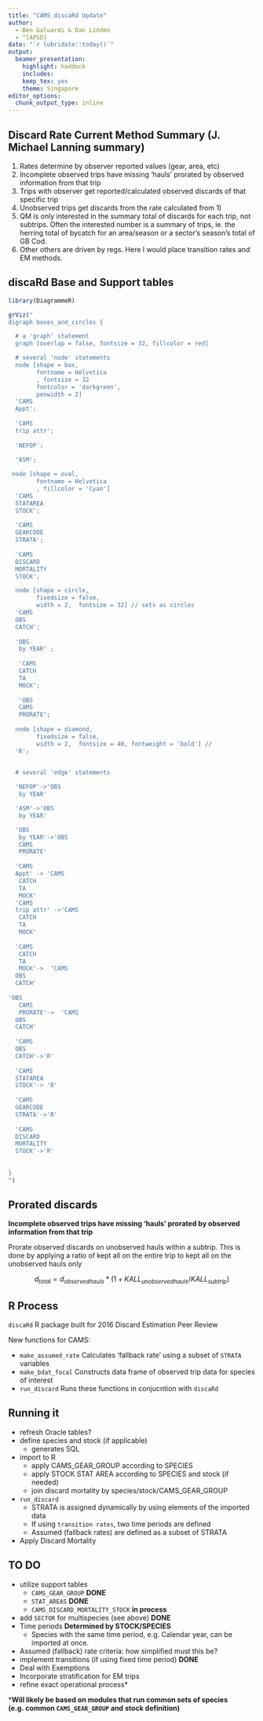 ```yaml
---
title: "CAMS discaRd Update"
author: 
  - Ben Galuardi & Dan Linden
  - ^[APSD]
date: "`r lubridate::today()`"  
output:
  beamer_presentation:
    highlight: haddock
    includes:
    keep_tex: yes
    theme: Singapore
editor_options:
  chunk_output_type: inline
---
```



## Discard Rate Current Method Summary (J. Michael Lanning summary)

1. Rates determine by observer reported values (gear, area, etc)
2. Incomplete observed trips have missing 'hauls' prorated by observed information from that trip
3. Trips with observer get reported/calculated observed discards   of that specific trip
4. Unobserved trips get discards from the rate calculated from 1)
5. QM is only interested in the summary total of discards for each trip, not subtrips. Often the interested number is a summary of trips, ie. the herring total of bycatch for an area/season or a sector's season's total of GB Cod.
6. Other others are driven by regs. Here I would place transition rates and EM methods.

<!-- I recommend separating out issues such as mismatching gear and area for the future QA data system.  -->

<!-- And of course, any change management must be worked through proper and transparent interaction with all end users and clients including council and  SFD. -->

## discaRd Base and Support tables

```r
library(DiagrammeR)

grViz("
digraph boxes_and_circles {

  # a 'graph' statement
  graph [overlap = false, fontsize = 32, fillcolor = red]

  # several 'node' statements
  node [shape = box,
        fontname = Helvetica
        , fontsize = 32
        fontcolor = 'darkgreen', 
        penwidth = 2]
  'CAMS 
  Appt'; 
  
  'CAMS 
  trip attr';
  
  'NEFOP';
  
  'ASM';

 node [shape = oval,
        fontname = Helvetica
        , fillcolor = 'Cyan']
  'CAMS
  STATAREA
  STOCK'; 
  
  'CAMS
  GEARCODE
  STRATA'; 
  
  'CAMS
  DISCARD
  MORTALITY
  STOCK';

  node [shape = circle,
        fixedsize = false,
        width = 2,  fontsize = 32] // sets as circles
  'CAMS
  OBS
  CATCH'; 
  
  'OBS 
   by YEAR' ; 
   
   'CAMS
   CATCH
   TA
   MOCK'; 
   
   'OBS
   CAMS
   PRORATE';
  
  node [shape = diamond,
        fixedsize = false,
        width = 2,  fontsize = 40, fontweight = 'bold'] // 
  'R';
  

  # several 'edge' statements

  'NEFOP'->'OBS 
   by YEAR'

  'ASM'->'OBS 
   by YEAR'

  'OBS 
   by YEAR'->'OBS
   CAMS
   PRORATE'
  
  'CAMS 
  Appt' -> 'CAMS
   CATCH
   TA
   MOCK'
  'CAMS 
  trip attr' ->'CAMS
   CATCH
   TA
   MOCK'
  
  'CAMS
   CATCH
   TA
   MOCK'->  'CAMS
  OBS
  CATCH'
  
'OBS
   CAMS
   PRORATE'->  'CAMS
  OBS
  CATCH'
  
  'CAMS
  OBS
  CATCH'->'R'
  
  'CAMS
  STATAREA
  STOCK'-> 'R'
  
  'CAMS
  GEARCODE
  STRATA'->'R'
  
  'CAMS
  DISCARD
  MORTALITY
  STOCK'->'R'
  
 
}
")

```


<!-- ## Tables created and steps to date -->

<!-- **Rates determine by observer reported values (gear, area, etc)** -->
<!-- Observed discards -->

<!-- `make_obdbs_table_cams_v2.sql` -->

<!-- created:  -->

<!-- * `apsd.bg_obdbs_cams_mock2018` -->
<!-- * `apsd.bg_obdbs_cams_mock2019` -->
<!-- * `apsd.bg_obdbs_cams_mock2020` -->

## Prorated discards
**Incomplete observed trips have missing 'hauls' prorated by observed information from that trip**

Prorate observed discards on unobserved hauls within a subtrip.
This is done by applying a ratio of kept all on the entire trip to kept all on the unobserved hauls only

$$d_{total} = d_{observedhauls}*(1+KALL_{unobserved hauls}/KALL_{subtrip})$$

<!-- `make_obdbs_prorate.sql` -->

<!-- created: -->

<!-- * `apsd.obs_cams_prorate`   -->
<!-- 	+ this table was made using  `apsd.bg_obdbs_cams_mock2018` and `apsd.bg_obdbs_cams_mock2019` -->

<!-- ## Use prorated observed discard values  -->
<!-- **Trips with observer get reported/calculated observed discards of that specific trip** -->

<!-- Match observed hauls to subtrips -->

<!-- `explore_link3_mesh_match.sql` -->

<!-- This step matches on `LINK1` -->
<!-- `AREA`, `GEAR` and `MESHGROUP` (sm, lg, xlg). This is a hard match and will go awry if there is a mismatch in the data. -->

<!-- ## Use prorated observed discard values (cont.) -->
<!-- tables created:  -->

<!-- * `apsd.bg_cams_catch_mock` -->
<!-- 	+ follows the steps layed out for mid-Atlantic discard estimation. `Gear`, `mesh`, `region`, `half of year` CASE statements should be replaced at some point with table driven code.   -->
<!-- 	+ Utilizes the current apportionment table: `apsd.cams_apport_20201230` -->
<!-- * `apsd.bg_obs_cams_tmp1` -->
<!-- 	+ links to `dmis.d_match_obs_link` and `apsd.bg_cams_catch_mock`; **multiple** subtrips only.  -->
<!-- <!-- * to date (`r lubridate::today()`), this is only using trips that have **multiple** subtrips. These are the only cases where the pro-ration step matters.  --> 
<!-- *  `apsd.bg_obs_cams_tmp2` is used in the `squid example` and include all trips.  -->

<!-- **Unobserved trips get discards from the rate calculated from 1)** -->


## R Process

`discaRd` R package built for 2016 Discard Estimation Peer Review

\includegraphics[width = .25\textwidth, height = .25\textheight]{discaRd.png}

New functions for CAMS:

<!-- - `get_obs_disc_vals`  -->
- `make_assumed_rate` Calculates 'fallback rate' using a subset of `STRATA` variables
- `make_bdat_focal` Constructs data frame of observed trip data for species of interest
- `run_discard` Runs these functions in conjucntion with `discaRd`

## Running it 

- refresh Oracle tables?
- define species and stock (if applicable)
	+ generates SQL
- import to R
	+ apply CAMS_GEAR_GROUP according to SPECIES
	+ apply STOCK STAT AREA according to SPECIES and stock (if needed)
	+ join discard mortality by species/stock/CAMS_GEAR_GROUP
- `run_discard`
	+ STRATA is assigned dynamically by using elements of the imported data
	+ If using `transition rates`, two time periods are defined
	+ Assumed (fallback rates) are defined as a subset of STRATA
- Apply Discard Mortality 
	

<!-- ## output -->

<!-- \includegraphics[width = \textwidth]{dest_strata_squid_ex.jpg} -->
<!-- \vspace{2cm} -->
<!-- \includegraphics[width = \textwidth]{squid_ex_table.jpg} -->

<!-- ## compare to ACL summary -->
<!-- \includegraphics[width = \textwidth]{CAMS_discaRd_ACL_comparison.jpg} -->

## TO DO
- utilize support tables
	+ `CAMS_GEAR_GROUP` **DONE**
	+ `STAT_AREAS` **DONE**
	+ `CAMS_DISCARD_MORTALITY_STOCK` **in process**
- add `SECTOR` for multispecies (see above) **DONE**
- Time periods **Determined by STOCK/SPECIES**
	+ Species with the same time period, e.g. Calendar year, can be imported at once. 
- Assumed (fallback) rate criteria: how simplified must this be?
- implement transitions (if using fixed time period) **DONE**
- Deal with Exemptions
- Incorporate stratification for EM trips
- refine exact operational process*

***Will likely be based on modules that run common sets of species (e.g. common `CAMS_GEAR_GROUP` and stock definition)**





```r

```
